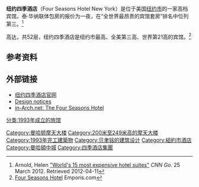 {{Infobox Company 
|  company_name     =纽约四季酒店<br>Four Seasons Hotel New York 
|  logo             = <!-- 檔案不存在 [[File:Fourseasons.png|100px]] ，可從英文維基百科取得 -->
|  foundation       = 1993年9月
|  location         = 东57街57号
|  industry         = 旅馆业、旅游业
|  homepage         = [http://www.fourseasons.com/newyork www.fourseasons.com/newyork]
}}
'''纽约四季酒店'''（Four Seasons Hotel New York）是位于美国[[纽约市|纽约市]]的一家高档宾馆。泰·华纳联体包房的报价为一夜{{US$|41,836|link=yes}}，在“全世界最昂贵的宾馆套房”排名中位列第三。<ref>Arnold, Helen [http://www.cnngo.com/explorations/escape/worlds-15-most-expensive-hotel-suites-747256 "World's 15 most expensive hotel suites"] {{Wayback|url=http://www.cnngo.com/explorations/escape/worlds-15-most-expensive-hotel-suites-747256 |date=20121102235454 }} ''CNN Go''. 25 March 2012. Retrieved 2012-04-11 </ref>

高达{{Convert|682|ft|m|0}}，共52层，纽约四季酒店是纽约市最高、全美第三高、世界第21高的宾馆。<ref>[http://www.emporis.com/en/wm/bu/?id=4seasonshotel-newyorkcity-ny-usa Four Seasons Hotel] {{Wayback|url=http://www.emporis.com/en/wm/bu/?id=4seasonshotel-newyorkcity-ny-usa |date=20080315085741 }} Emporis.com{{Verify credibility|date=August 2009}}</ref>

== 参考资料 ==
<references/>

== 外部链接 ==
{{Commonscat|Four Seasons Hotel New York|纽约四季酒店}}
*[http://www.fourseasons.com/newyork 纽约四季酒店官网] {{Wayback|url=http://www.fourseasons.com/newyork |date=20210503000420 }}
*[https://web.archive.org/web/20140427110121/http://www.archfwa.com/default.aspx?page=5&type=90&project=326&focus=3 Design notices]
*[http://www.in-arch.net/NYC/nyc4a.html#92a in-Arch.net: The Four Seasons Hotel] {{Wayback|url=http://www.in-arch.net/NYC/nyc4a.html#92a |date=20141129021924 }}

{{coord|40|45|44|N|73|58|17|W|display=title|type:landmark_region:US-NY}}
[[Category:曼哈顿摩天大楼|Category:曼哈顿摩天大楼]]
[[Category:200米至249米高的摩天大楼|Category:200米至249米高的摩天大楼]]
[[Category:1993年完工建築物|Category:1993年完工建築物]]
[[分类:1993年成立的旅馆|分类:1993年成立的旅馆]]
[[Category:贝聿铭的建筑设计|Category:贝聿铭的建筑设计]]
[[Category:紐約市酒店|Category:紐約市酒店]]
[[Category:曼哈頓中城|Category:曼哈頓中城]]
[[Category:四季酒店集團|Category:四季酒店集團]]